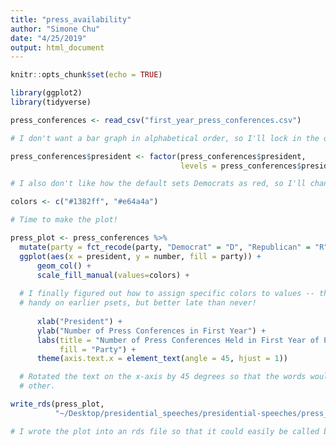 ```yaml
---
title: "press_availability"
author: "Simone Chu"
date: "4/25/2019"
output: html_document
---
```


```r
knitr::opts_chunk$set(echo = TRUE)

library(ggplot2)
library(tidyverse)
```


```r

press_conferences <- read_csv("first_year_press_conferences.csv")

```

```r

# I don't want a bar graph in alphabetical order, so I'll lock in the order here. 

press_conferences$president <- factor(press_conferences$president, 
                                      levels = press_conferences$president)

# I also don't like how the default sets Democrats as red, so I'll change that here. 

colors <- c("#1382ff", "#e64a4a")

# Time to make the plot! 

press_plot <- press_conferences %>%
  mutate(party = fct_recode(party, "Democrat" = "D", "Republican" = "R")) %>%
  ggplot(aes(x = president, y = number, fill = party)) + 
      geom_col() +
      scale_fill_manual(values=colors) + 
  
  # I finally figured out how to assign specific colors to values -- this could've come in
  # handy on earlier psets, but better late than never! 
  
      xlab("President") + 
      ylab("Number of Press Conferences in First Year") + 
      labs(title = "Number of Press Conferences Held in First Year of Presidency",
           fill = "Party") + 
      theme(axis.text.x = element_text(angle = 45, hjust = 1))

  # Rotated the text on the x-axis by 45 degrees so that the words wouldn't overlap over each
  # other. 

write_rds(press_plot, 
          "~/Desktop/presidential_speeches/presidential-speeches/press_plot.rds")

# I wrote the plot into an rds file so that it could easily be called by the Shiny app later on. 

```

